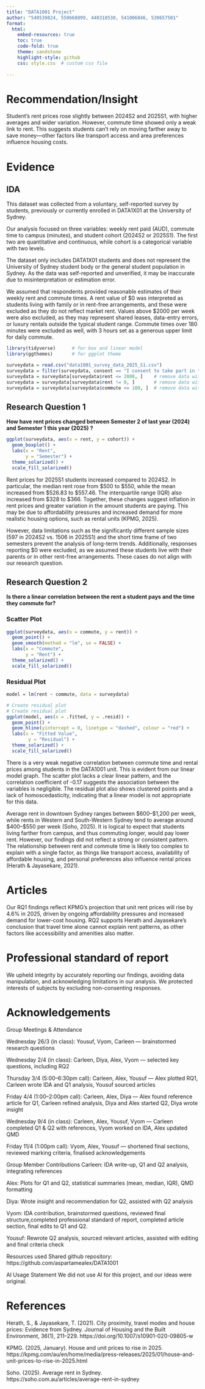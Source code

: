 ---
title: "DATA1001 Project"
author: "540539824, 550668899, 440318530, 541006846, 530657501"  
format: 
  html:
    embed-resources: true
    toc: true
    code-fold: true
    theme: sandstone
    highlight-style: github
    css: style.css  # custom css file
    
---

# Recommendation/Insight

Student's rent prices rose slightly between 2024S2 and 2025S1, with higher averages and wider variation. However, commute time showed only a weak link to rent. This suggests students can’t rely on moving farther away to save money—other factors like transport access and area preferences influence housing costs.

# Evidence

## IDA

This dataset was collected from a voluntary, self-reported survey by students, previously or currently enrolled in DATA1X01 at the University of Sydney. 

Our analysis focused on three variables: weekly rent paid (AUD), commute time to campus (minutes), and student cohort (2024S2 or 2025S1). The first two are quantitative and continuous, while cohort is a categorical variable with two levels. 

The dataset only includes DATA1X01 students and does not represent the University of Sydney student body or the general student population in Sydney. As the data was self-reported and unverified, it may be inaccurate due to misinterpretation or estimation error.

We assumed that respondents provided reasonable estimates of their weekly rent and commute times. A rent value of \$0 was interpreted as students living with family or in rent-free arrangements, and these were excluded as they do not reflect market rent. Values above \$2000 per week were also excluded, as they may represent shared leases, data-entry errors, or luxury rentals outside the typical student range. Commute times over 180 minutes were excluded as well, with 3 hours set as a generous upper limit for daily commute.

```{r, warning = FALSE, message = FALSE}
library(tidyverse)      # for box and linear model
library(ggthemes)       # for ggplot theme

surveydata = read.csv("data1001_survey_data_2025_S1.csv")     
surveydata = filter(surveydata, consent == "I consent to take part in the study") # remove students who did not consent to take part in the study
surveydata = surveydata[surveydata$rent <= 2000, ]    # remove data with rent greater than 2000
surveydata = surveydata[surveydata$rent != 0, ]       # remove data with 0 rent
surveydata = surveydata[surveydata$commute <= 180, ]  # remove data with commute time greater than 180 minutes
```




## Research Question 1

**How have rent prices changed between Semester 2 of last year (2024) and Semester 1 this year (2025) ?**

```{r}
ggplot(surveydata, aes(x = rent, y = cohort)) +
  geom_boxplot() +
  labs(x = "Rent",
       y = "Semester") +
  theme_solarized() +
  scale_fill_solarized()
```

Rent prices for 2025S1 students increased compared to 2024S2. In particular, the median rent rose from \$500 to \$550, while the mean increased from \$526.83 to \$557.46. The interquartile range (IQR) also increased from \$328 to \$366. Together, these changes suggest inflation in rent prices and greater variation in the amount students are paying. This may be due to affordability pressures and increased demand for more realistic housing options, such as rental units (KPMG, 2025).

However, data limitations such as the significantly different sample sizes (597 in 2024S2 vs. 1506 in 2025S1) and the short time frame of two semesters prevent the analysis of long-term trends. Additionally, responses reporting \$0 were excluded, as we assumed these students live with their parents or in other rent-free arrangements. These cases do not align with our research question.


## Research Question 2

**Is there a linear correlation between the rent a student pays and the time they commute for?**

:::: {.panel-tabset}
### Scatter Plot
```{r, warning = FALSE, message = FALSE}
ggplot(surveydata, aes(x = commute, y = rent)) +
  geom_point() +
  geom_smooth(method = "lm", se = FALSE) +
  labs(x = "Commute",
       y = "Rent") +
  theme_solarized() +
  scale_fill_solarized()
```

### Residual Plot
```{r, warning = FALSE, message = FALSE}
model = lm(rent ~ commute, data = surveydata)

# Create residual plot
# Create residual plot
ggplot(model, aes(x = .fitted, y = .resid)) +
  geom_point() +
  geom_hline(yintercept = 0, linetype = "dashed", colour = "red") +
  labs(x = "Fitted Value",
        y = "Residual") +
  theme_solarized() +
  scale_fill_solarized()
```
::::

There is a very weak negative correlation between commute time and rental prices among students in the DATA1001 unit. This is evident from our linear model graph. The scatter plot lacks a clear linear pattern, and the correlation coefficient of -0.17 suggests the association between the variables is negligible. The residual plot also shows clustered points and a lack of homoscedasticity, indicating that a linear model is not appropriate for this data.

Average rent in downtown Sydney ranges between \$600–\$1,200 per week, while rents in Western and South-Western Sydney tend to average around \$400–\$550 per week (Soho, 2025). It is logical to expect that students living farther from campus, and thus commuting longer, would pay lower rent. However, our findings did not reflect a strong or consistent pattern. The relationship between rent and commute time is likely too complex to explain with a single factor, as things like transport access, availability of affordable housing, and personal preferences also influence rental prices (Herath & Jayasekare, 2021).


# Articles

Our RQ1 findings reflect KPMG’s projection that unit rent prices will rise by 4.6% in 2025, driven by ongoing affordability pressures and increased demand for lower-cost housing. RQ2 supports Herath and Jayasekare’s conclusion that travel time alone cannot explain rent patterns, as other factors like accessibility and amenities also matter.

# Professional standard of report

We upheld integrity by accurately reporting our findings, avoiding data manipulation, and  acknowledging limitations in our analysis. We protected interests of subjects by excluding non-consenting responses.

# Acknowledgements

Group Meetings & Attendance

Wednesday 26/3 (in class): Yousuf, Vyom, Carleen — brainstormed research questions

Wednesday 2/4 (in class): Carleen, Diya, Alex, Vyom — selected key questions, including RQ2

Thursday 3/4 (5:00–6:30pm call): Carleen, Alex, Yousuf — Alex plotted RQ1, Carleen wrote IDA and Q1 analysis, Yousuf sourced articles

Friday 4/4 (1:00–2:00pm call): Carleen, Alex, Diya — Alex found reference article for Q1, Carleen refined analysis, Diya and Alex started Q2, Diya wrote insight

Wednesday 9/4 (in class): Carleen, Alex, Yousuf, Vyom — Carleen completed Q1 & Q2 with references, Vyom worked on IDA, Alex updated QMD

Friday 11/4 (1:00pm call): Vyom, Alex, Yousuf — shortened final sections, reviewed marking criteria, finalised acknowledgements


Group Member Contributions
Carleen: IDA write-up, Q1 and Q2 analysis, integrating references

Alex: Plots for Q1 and Q2, statistical summaries (mean, median, IQR), QMD formatting

Diya: Wrote insight and recommendation for Q2, assisted with Q2 analysis

Vyom: IDA contribution, brainstormed questions, reviewed final structure,completed  professional standard of report, completed article section, final edits to Q1 and Q2.

Yousuf: Rewrote Q2 analysis, sourced relevant articles, assisted with editing and final criteria check


Resources used 
Shared github repository: https://github.com/aspartamealex/DATA1001

AI Usage Statement
We did not use AI for this project, and our ideas were original.

 
# References 

Herath, S., & Jayasekare, T. (2021). City proximity, travel modes and house prices: Evidence from Sydney. Journal of Housing and the Built Environment, 36(1), 211–229. https://doi.org/10.1007/s10901-020-09805-w

KPMG. (2025, January). House and unit prices to rise in 2025. https://kpmg.com/au/en/home/media/press-releases/2025/01/house-and-unit-prices-to-rise-in-2025.html

Soho. (2025). Average rent in Sydney. https://soho.com.au/articles/average-rent-in-sydney


